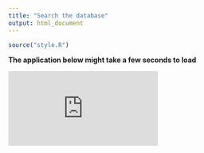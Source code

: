 ```yaml
---
title: "Search the database"
output: html_document
---
```


```r
source("style.R")
```

**The application below might take a few seconds to load**

<iframe class = "shiny_frame" src="http://127.0.0.1:3838/shiny_apps/search" frameBorder="0">
</iframe>

